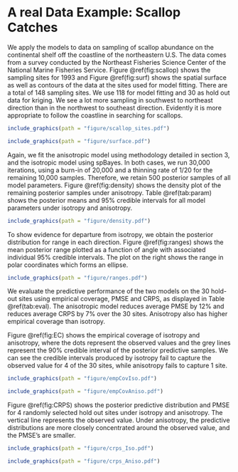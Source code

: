 # A real Data Example: Scallop Catches
We apply the models to data on sampling of scallop abundance on the continental shelf off the coastline of the northeastern U.S. The data comes from a survey conducted by the Northeast Fisheries Science Center of the National Marine Fisheries Service. Figure \@ref(fig:scallop) shows the sampling sites for 1993 and Figure \@ref(fig:surf) shows the spatial surface as well as contours of the data at the sites used for model fitting. There are a total of 148 sampling sites. We use 118 for model fitting and 30 as hold out data for kriging. We see a lot more sampling in southwest to northeast direction than in the northwest to southeast direction. Evidently it is more appropriate to follow the coastline in searching for scallops.


```r
include_graphics(path = "figure/scallop_sites.pdf")
```

```r
include_graphics(path = "figure/surface.pdf")
```




Again, we fit the anisotropic model using methodology detailed in section 3, and the isotropic model using spBayes. In both cases, we run 30,000 iterations, using a burn-in of 20,000 and a thinning rate of 1/20 for the remaining 10,000 samples.  Therefore, we retain 500 posterior samples of all model parameters. Figure \@ref(fig:density) shows the density plot of the remaining posterior samples under anisotropy. Table \@ref(tab:param) shows the posterior means and 95% credible intervals for all model parameters under isotropy and anisotropy.  

```r
include_graphics(path = "figure/density.pdf")
```



\begin{table}[H]
\centering
\setlength{\extrarowheight}{15pt}
\hspace*{-1.2cm}
\begin{tabular}{|c|c|c|c|c|c|c|}
\hline
Parameters & $\mu$ & $\phi$ & $\sigma^2$ & $\tau^2$ & $\alpha$ & $r$ \\[10pt]
\hline
Isotropy & NA & \pbox{20cm}{4.92\\(2.49, 8.71)} & \pbox{20cm}{5.20\\(3.10, 8.94)} & \pbox{20cm}{0.49\\(0.19, 1.15)} & NA & NA \\
\hline
Anisotropy & \pbox{20cm}{2.40 \\(0.57, 3.96)} & \pbox{20cm}{6.3 \\(2.23, 13.24)} & \pbox{20cm}{4.36 \\(1.77, 10.81)} & \pbox{20cm}{1.23 \\(0.30, 2.07)} & \pbox{20cm}{2.35\\(1.31, 2.74)} & \pbox{20cm}{11.2 \\(0.49, 26.27)}\\
\hline
\end{tabular}
\caption{Posterior means and 95\% credible intervals for all model parameters under isotropy and anisotropy}
\label{tab:param}
\end{table}

To show evidence for departure from isotropy, we obtain the posterior distribution for range in each direction. Figure \@ref(fig:ranges) shows the mean posterior range plotted as a function of angle with associated individual 95% credible intervals. The plot on the right shows the range in polar coordinates which forms an ellipse.


```r
include_graphics(path = "figure/ranges.pdf")
```


We evaluate the predictive performance of the two models on the 30 hold-out sites using empirical coverage, PMSE and CRPS, as displayed in Table \@ref(tab:eval). The anisotropic model reduces average PMSE by 12% and reduces average CRPS by 7% over the 30 sites. Anisotropy also has higher empirical coverage than isotropy.

\begin{table}[H]
\centering
\setlength{\extrarowheight}{10pt}
\begin{tabular}{|c|c|c|c|}
\hline
Model & EC & PMSE & CRPS\\[10pt]
\hline
Isotropy & 86.7\% & 1.792 & 0.781\\
\hline
Anisotropy & 96.7\% & 1.581 & 0.725 \\
\hline
\end{tabular}
\caption{Model comparison of isotropy and anisotropy for scallops data: 90\% empirical coverage, PMSE, and CRPS}
\label{tab:eval}
\end{table}

Figure \@ref(fig:EC) shows the empirical coverage of isotropy and anisotropy, where the dots represent the observed values and the grey lines represent the 90% credible interval of the posterior predictive samples. We can see the credible intervals produced by isotropy fail to capture the observed value for 4 of the 30 sites, while anisotropy fails to capture 1 site.


```r
include_graphics(path = "figure/empCovIso.pdf")
```

```r
include_graphics(path = "figure/empCovAniso.pdf")
```


Figure \@ref(fig:CRPS) shows the posterior predictive distribution and PMSE for 4 randomly selected hold out sites under isotropy and anisotropy. The vertical line represents the observed value. Under anisotropy, the predictive distributions are more closely concentrated around the observed value, and the PMSE's are smaller.


```r
include_graphics(path = "figure/crps_Iso.pdf")
```

```r
include_graphics(path = "figure/crps_Aniso.pdf")
```



